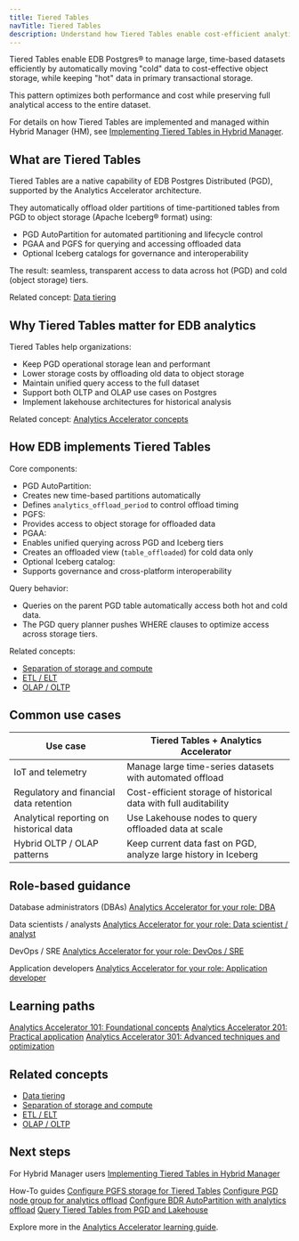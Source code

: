 ```yaml
---
title: Tiered Tables
navTitle: Tiered Tables
description: Understand how Tiered Tables enable cost-efficient analytics and data management with EDB Postgres Distributed (PGD) and the Analytics Accelerator.
---
```


Tiered Tables enable EDB Postgres® to manage large, time-based datasets efficiently by automatically moving "cold" data to cost-effective object storage, while keeping "hot" data in primary transactional storage.

This pattern optimizes both performance and cost while preserving full analytical access to the entire dataset.

For details on how Tiered Tables are implemented and managed within Hybrid Manager (HM), see [Implementing Tiered Tables in Hybrid Manager](/edb-postgres-ai/1.2/hybrid-manager/analytics/tiered_tables/).

## What are Tiered Tables

Tiered Tables are a native capability of EDB Postgres Distributed (PGD), supported by the Analytics Accelerator architecture.

They automatically offload older partitions of time-partitioned tables from PGD to object storage (Apache Iceberg® format) using:

-   PGD AutoPartition for automated partitioning and lifecycle control
-   PGAA and PGFS for querying and accessing offloaded data
-   Optional Iceberg catalogs for governance and interoperability

The result: seamless, transparent access to data across hot (PGD) and cold (object storage) tiers.

Related concept: [Data tiering](learn/explained/generic-concepts#data-tiering)

## Why Tiered Tables matter for EDB analytics

Tiered Tables help organizations:

-   Keep PGD operational storage lean and performant
-   Lower storage costs by offloading old data to object storage
-   Maintain unified query access to the full dataset
-   Support both OLTP and OLAP use cases on Postgres
-   Implement lakehouse architectures for historical analysis

Related concept: [Analytics Accelerator concepts](learn/explained/analytics-concepts#edb-postgres-distributed-pgd-and-tiered-tables)

## How EDB implements Tiered Tables

Core components:

-   PGD AutoPartition:
-   Creates new time-based partitions automatically
-   Defines `analytics_offload_period` to control offload timing
-   PGFS:
-   Provides access to object storage for offloaded data
-   PGAA:
-   Enables unified querying across PGD and Iceberg tiers
-   Creates an offloaded view (`table_offloaded`) for cold data only
-   Optional Iceberg catalog:
-   Supports governance and cross-platform interoperability

Query behavior:

-   Queries on the parent PGD table automatically access both hot and cold data.
-   The PGD query planner pushes WHERE clauses to optimize access across storage tiers.

Related concepts:

-   [Separation of storage and compute](learn/explained/generic-concepts#separation-of-storage-and-compute)
-   [ETL / ELT](learn/explained/generic-concepts#etl--elt)
-   [OLAP / OLTP](learn/explained/generic-concepts#olap--oltp)

## Common use cases

| Use case                                | Tiered Tables + Analytics Accelerator                            |
| --------------------------------------- | ---------------------------------------------------------------- |
| IoT and telemetry                       | Manage large time-series datasets with automated offload         |
| Regulatory and financial data retention | Cost-efficient storage of historical data with full auditability |
| Analytical reporting on historical data | Use Lakehouse nodes to query offloaded data at scale             |
| Hybrid OLTP / OLAP patterns             | Keep current data fast on PGD, analyze large history in Iceberg  |

## Role-based guidance

Database administrators (DBAs)
[Analytics Accelerator for your role: DBA](learn/personas#database-administrator-dba)

Data scientists / analysts
[Analytics Accelerator for your role: Data scientist / analyst](learn/personas#data-scientist--data-analyst)

DevOps / SRE
[Analytics Accelerator for your role: DevOps / SRE](learn/personas#devops-engineer--site-reliability-engineer-sre)

Application developers
[Analytics Accelerator for your role: Application developer](learn/personas#application-developer)

## Learning paths

[Analytics Accelerator 101: Foundational concepts](learn/paths/101)
[Analytics Accelerator 201: Practical application](learn/paths/201)
[Analytics Accelerator 301: Advanced techniques and optimization](learn/paths/301)

## Related concepts

-   [Data tiering](learn/explained/generic-concepts#data-tiering)
-   [Separation of storage and compute](learn/explained/generic-concepts#separation-of-storage-and-compute)
-   [ETL / ELT](learn/explained/generic-concepts#etl--elt)
-   [OLAP / OLTP](learn/explained/generic-concepts#olap--oltp)

## Next steps

For Hybrid Manager users
[Implementing Tiered Tables in Hybrid Manager](/edb-postgres-ai/1.2/hybrid-manager/analytics/tiered_tables/)

How-To guides
[Configure PGFS storage for Tiered Tables](/edb-postgres-ai/1.2/hybrid-manager/analytics/learn/how-to/configure-tiered-pgfs/)
[Configure PGD node group for analytics offload](/edb-postgres-ai/1.2/hybrid-manager/analytics/learn/how-to/configure-tiered-offload/)
[Configure BDR AutoPartition with analytics offload](/edb-postgres-ai/1.2/hybrid-manager/analytics/learn/how-to/configure-tiered-autopartition/)
[Query Tiered Tables from PGD and Lakehouse](/edb-postgres-ai/1.2/hybrid-manager/analytics/learn/how-to/query-tiered-tables/)

Explore more in the [Analytics Accelerator learning guide](/edb-postgres-ai/1.2/hybrid-manager/analytics/learn/).
